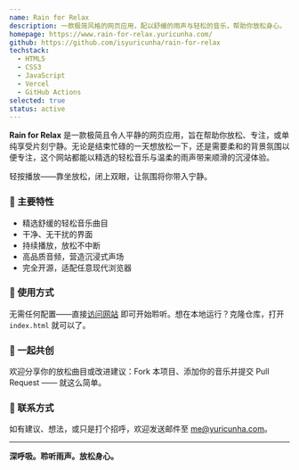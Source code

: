 ```yaml
---
name: Rain for Relax
description: 一款极简风格的网页应用，配以舒缓的雨声与轻松的音乐，帮助你放松身心。
homepage: https://www.rain-for-relax.yuricunha.com/
github: https://github.com/isyuricunha/rain-for-relax
techstack:
  - HTML5
  - CSS3
  - JavaScript
  - Vercel
  - GitHub Actions
selected: true
status: active
---
```


**Rain for Relax** 是一款极简且令人平静的网页应用，旨在帮助你放松、专注，或单纯享受片刻宁静。无论是结束忙碌的一天想放松一下，还是需要柔和的背景氛围以便专注，这个网站都能以精选的轻松音乐与温柔的雨声带来顺滑的沉浸体验。

轻按播放——靠坐放松，闭上双眼，让氛围将你带入宁静。

### 🌟 主要特性

- 精选舒缓的轻松音乐曲目
- 干净、无干扰的界面
- 持续播放，放松不中断
- 高品质音频，营造沉浸式声场
- 完全开源，适配任意现代浏览器

### 🚀 使用方式

无需任何配置——直接[访问网站](https://www.rain-for-relax.yuricunha.com) 即可开始聆听。想在本地运行？克隆仓库，打开 `index.html` 就可以了。

### 🤝 一起共创

欢迎分享你的放松曲目或改进建议：Fork 本项目、添加你的音乐并提交 Pull Request —— 就这么简单。

### 📩 联系方式

如有建议、想法，或只是打个招呼，欢迎发送邮件至 [me@yuricunha.com](mailto:me@yuricunha.com)。

___

**深呼吸。聆听雨声。放松身心。**